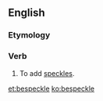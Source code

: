 ==English==

===Etymology===
{{prefix|be|speckle|lang=en}}

===Verb===
{{en-verb|bespeckl}}

# To add [[speckle]]s.
#: {{ux|en|Seen from the air at night, tiny villages '''bespeckle''' the Indian landscape with firefly glows.}}

[[et:bespeckle]]
[[ko:bespeckle]]